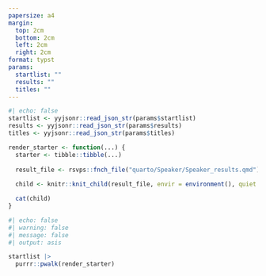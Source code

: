 ```yaml
---
papersize: a4
margin:
  top: 2cm
  bottom: 2cm
  left: 2cm
  right: 2cm
format: typst
params:
  startlist: ""
  results: ""
  titles: ""
---
```


```r
#| echo: false
startlist <- yyjsonr::read_json_str(params$startlist)
results <- yyjsonr::read_json_str(params$results)
titles <- yyjsonr::read_json_str(params$titles)

render_starter <- function(...) {
  starter <- tibble::tibble(...)
  
  result_file <- rsvps::fnch_file("quarto/Speaker/Speaker_results.qmd")
  
  child <- knitr::knit_child(result_file, envir = environment(), quiet = TRUE)

  cat(child)
}
```

```r
#| echo: false
#| warning: false
#| message: false
#| output: asis

startlist |> 
  purrr::pwalk(render_starter)
```


